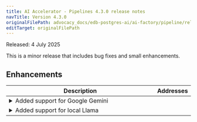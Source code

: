 ```yaml
---
title: AI Accelerator - Pipelines 4.3.0 release notes
navTitle: Version 4.3.0
originalFilePath: advocacy_docs/edb-postgres-ai/ai-factory/pipeline/rel_notes/src/rel_notes_4.3.0.yml
editTarget: originalFilePath
---
```


Released: 4 July 2025

This is a minor release that includes bug fixes and small enhancements.

## Enhancements

<table class="table w-100"><thead><tr><th>Description</th><th width="10%">Addresses</th></tr></thead><tbody>
<tr><td><details><summary>Added support for Google Gemini</summary><hr/><p>Now <code>aidb</code> can access Gemini text models.</p></details></td><td></td></tr>
<tr><td><details><summary>Added support for local Llama</summary><hr/><p>Now <code>aidb</code> can execute local Llama instruct models.</p></details></td><td></td></tr>
</tbody></table>


